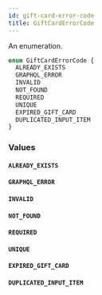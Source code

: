 ```yaml
---
id: gift-card-error-code
title: GiftCardErrorCode
---
```


An enumeration.

```graphql
enum GiftCardErrorCode {
  ALREADY_EXISTS
  GRAPHQL_ERROR
  INVALID
  NOT_FOUND
  REQUIRED
  UNIQUE
  EXPIRED_GIFT_CARD
  DUPLICATED_INPUT_ITEM
}
```

### Values

#### `ALREADY_EXISTS`

#### `GRAPHQL_ERROR`

#### `INVALID`

#### `NOT_FOUND`

#### `REQUIRED`

#### `UNIQUE`

#### `EXPIRED_GIFT_CARD`

#### `DUPLICATED_INPUT_ITEM`

